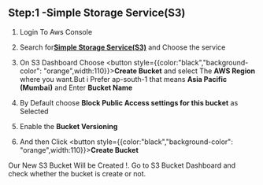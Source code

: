 ## Step:1 -Simple Storage Service(S3)

1. Login To Aws Console
2. Search for<u><a href="https://aws.amazon.com/s3/">**Simple Storage Service(S3)**</a></u>
   and Choose the service

3. On S3 Dashboard Choose <button style={{color:"black","background-color": "orange",width:110}}>**Create Bucket**</button> and select The **AWS Region** where you want.But i Prefer ap-south-1 that means **Asia Pacific (Mumbai)** and Enter **Bucket Name**

4. By Default choose **Block Public Access settings for this bucket** as Selected

5. Enable the **Bucket Versioning**

6. And then Click <button style={{color:"black","background-color": "orange",width:110}}>**Create Bucket**</button>

Our New S3 Bucket Will be Created !. Go to S3 Bucket Dashboard and check whether the bucket is create or not.
